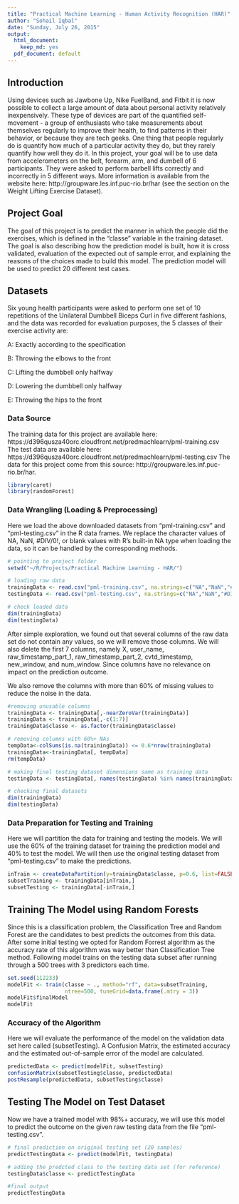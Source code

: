 ```yaml
---
title: "Practical Machine Learning - Human Activity Recognition (HAR)"
author: "Sohail Iqbal"
date: "Sunday, July 26, 2015"
output:
  html_document:
    keep_md: yes
  pdf_document: default
---
```


## Introduction
Using devices such as Jawbone Up, Nike FuelBand, and Fitbit it is now possible to collect a large amount of data about personal activity relatively inexpensively. These type of devices are part of the quantified self-movement - a group of enthusiasts who take measurements about themselves regularly to improve their health, to find patterns in their behavior, or because they are tech geeks. One thing that people regularly do is quantify how much of a particular activity they do, but they rarely quantify how well they do it. In this project, your goal will be to use data from accelerometers on the belt, forearm, arm, and dumbell of 6 participants. They were asked to perform barbell lifts correctly and incorrectly in 5 different ways. More information is available from the website here: http://groupware.les.inf.puc-rio.br/har (see the section on the Weight Lifting Exercise Dataset).

## Project Goal
The goal of this project is to predict the manner in which the people did the exercises, which is defined in the "classe" variable in the training dataset. The goal is also describing how the prediction model is built, how it is cross validated, evaluation of the expected out of sample error, and explaining the reasons of the choices made to build this model. The prediction model will be used to predict 20 different test cases.

## Datasets
Six young health participants were asked to perform one set of 10 repetitions of the Unilateral Dumbbell Biceps Curl in five different fashions, and the data was recorded for evaluation purposes, the 5 classes of their exercise activity are:

A: Exactly according to the specification

B: Throwing the elbows to the front 

C: Lifting the dumbbell only halfway

D: Lowering the dumbbell only halfway

E: Throwing the hips to the front

### Data Source
The training data for this project are available here: https://d396qusza40orc.cloudfront.net/predmachlearn/pml-training.csv 
The test data are available here: https://d396qusza40orc.cloudfront.net/predmachlearn/pml-testing.csv 
The data for this project come from this source: http://groupware.les.inf.puc-rio.br/har. 

```r
library(caret)
library(randomForest)
```

### Data Wrangling (Loading & Preprocessing)
Here we load the above downloaded datasets from "pml-training.csv" and "pml-testing.csv" in the R data frames. We replace the character values of NA, NaN, #DIV/0!, or blank values with R's built-in NA type when loading the data, so it can be handled by the corresponding methods.

```r
# pointing to project folder
setwd("~/R/Projects/Practical Machine Learning - HAR/")

# loading raw data
trainingData <- read.csv("pml-training.csv", na.strings=c("NA","NaN","#DIV/0!", ""))
testingData <- read.csv("pml-testing.csv", na.strings=c("NA","NaN","#DIV/0!", ""))

# check loaded data
dim(trainingData)
dim(testingData)
```

After simple exploration, we found out that several columns of the raw data set do not contain any values, so we will remove those columns. We will also delete the first 7 columns, namely X, user_name, raw_timestamp_part_1, raw_timestamp_part_2, cvtd_timestamp, new_window, and num_window. Since columns have no relevance on impact on the prediction outcome.

We also remove the columns with more than 60% of missing values to reduce the noise in the data.

```r
#removing unusable columns
trainingData <- trainingData[,-nearZeroVar(trainingData)]
trainingData <- trainingData[,-c(1:7)]
trainingData$classe <- as.factor(trainingData$classe)

# removing columns with 60%+ NAs
tempData<-colSums(is.na(trainingData)) <= 0.6*nrow(trainingData)
trainingData<-trainingData[, tempData]
rm(tempData)

# making final testing dataset dimensions same as training data
testingData <- testingData[, names(testingData) %in% names(trainingData)]

# checking final datasets
dim(trainingData)
dim(testingData)
```

### Data Preparation for Testing and Training
Here we will partition the data for training and testing the models. We will use the 60% of the training dataset for training the prediction model and 40% to test the model. We will then use the original testing dataset from "pml-testing.csv" to make the predictions.
```r
inTrain <- createDataPartition(y=trainingData$classe, p=0.6, list=FALSE)
subsetTraining <- trainingData[inTrain,]
subsetTesting <- trainingData[-inTrain,]
```

## Training The Model using Random Forests
Since this is a classification problem, the Classification Tree and Random Forest are the candidates to best predicts the outcomes from this data. After some initial testing we opted for Random Forrest algorithm as the accuracy rate of this algorithm was way better than Classification Tree method. Following model trains on the testing data subset after running through a 500 trees with 3 predictors each time.
```r
set.seed(112233)
modelFit <- train(classe ~ ., method="rf", data=subsetTraining,
                  ntree=500, tuneGrid=data.frame(.mtry = 3))
modelFit$finalModel
modelFit
```

### Accuracy of the Algorithm
Here we will evaluate the performance of the model on the validation data set here called (subsetTesting). A Confusion Matrix, the estimated accuracy and the estimated out-of-sample error of the model are calculated.
```r
predictedData <- predict(modelFit, subsetTesting)
confusionMatrix(subsetTesting$classe, predictedData)
postResample(predictedData, subsetTesting$classe)
```

## Testing The Model on Test Dataset
Now we have a trained model with 98%+ accuracy, we will use this model to predict the outcome on the given raw testing data from the file "pml-testing.csv".
```r
# final prediction on original testing set (20 samples)
predictTestingData <- predict(modelFit, testingData)

# adding the predcted class to the testing data set (for reference)
testingData$classe <- predictTestingData

#final output
predictTestingData
```